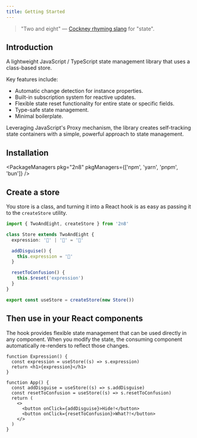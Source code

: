 ```yaml
---
title: Getting Started
---
```



> "Two and eight" —
> [Cockney rhyming slang](https://cockneyrhymingslang.co.uk/slang/two_and_eight/)
> for "state".

## Introduction

A lightweight JavaScript / TypeScript state management library that uses a
class-based store.

Key features include:

- Automatic change detection for instance properties.
- Built-in subscription system for reactive updates.
- Flexible state reset functionality for entire state or specific fields.
- Type-safe state management.
- Minimal boilerplate.

Leveraging JavaScript's Proxy mechanism, the library creates self-tracking state
containers with a simple, powerful approach to state management.

## Installation

<PackageManagers pkg="2n8" pkgManagers={['npm', 'yarn', 'pnpm', 'bun']} />

## Create a store

You store is a class, and turning it into a React hook is as easy as passing it
to the `createStore` utility.

```ts title="store.ts"
import { TwoAndEight, createStore } from '2n8'

class Store extends TwoAndEight {
  expression: '🫤' | '🥸' = '🫤'

  addDisguise() {
    this.expression = '🥸'
  }

  resetToConfusion() {
    this.$reset('expression')
  }
}

export const useStore = createStore(new Store())
```

## Then use in your React components

The hook provides flexible state management that can be used directly in any
component. When you modify the state, the consuming component automatically
re-renders to reflect those changes.

```tsx title="Expression.tsx"
function Expression() {
  const expression = useStore((s) => s.expression)
  return <h1>{expression}</h1>
}
```

```tsx title="App.tsx"
function App() {
  const addDisguise = useStore((s) => s.addDisguise)
  const resetToConfusion = useStore((s) => s.resetToConfusion)
  return (
    <>
      <button onClick={addDisguise}>Hide!</button>
      <button onClick={resetToConfusion}>What?!</button>
    </>
  )
}
```
